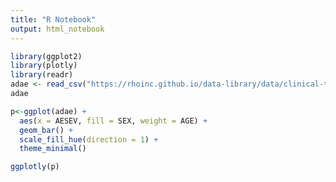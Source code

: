 ```yaml
---
title: "R Notebook"
output: html_notebook
---
```


```r
library(ggplot2)
library(plotly)
library(readr)
adae <- read_csv("https://rhoinc.github.io/data-library/data/clinical-trials/adam/adae.csv")
adae

```

```r
p<-ggplot(adae) +
  aes(x = AESEV, fill = SEX, weight = AGE) +
  geom_bar() +
  scale_fill_hue(direction = 1) +
  theme_minimal()

ggplotly(p)
```

```r
```

